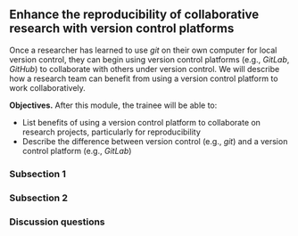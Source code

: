 ## Enhance the reproducibility of collaborative research with version control platforms

Once a researcher has learned to use *git* on their own computer for
local version control, they can begin using version control platforms (e.g.,
*GitLab*, *GitHub*) to collaborate with others under version
control. We will describe how a research team can benefit from using a version
control platform to work collaboratively.

**Objectives.** After this module, the trainee will be able to:

- List benefits of using a version control platform to collaborate
on research projects, particularly for reproducibility 
- Describe the difference between version control (e.g., *git*) and 
a version control platform (e.g., *GitLab*)

### Subsection 1

### Subsection 2

### Discussion questions

